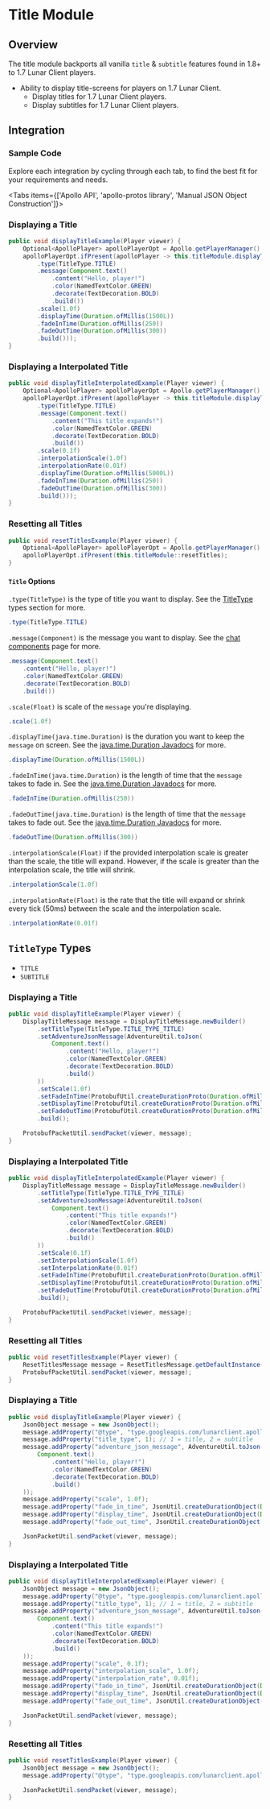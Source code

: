 
# Title Module

## Overview

The title module backports all vanilla `title` & `subtitle` features found in 1.8+ to 1.7 Lunar Client players.

- Ability to display title-screens for players on 1.7 Lunar Client.
  - Display titles for 1.7 Lunar Client players.
  - Display subtitles for 1.7 Lunar Client players.

## Integration

### Sample Code
Explore each integration by cycling through each tab, to find the best fit for your requirements and needs.

<Tabs items={['Apollo API', 'apollo-protos library', 'Manual JSON Object Construction']}>

<Tab>

### Displaying a Title

```java
public void displayTitleExample(Player viewer) {
    Optional<ApolloPlayer> apolloPlayerOpt = Apollo.getPlayerManager().getPlayer(viewer.getUniqueId());
    apolloPlayerOpt.ifPresent(apolloPlayer -> this.titleModule.displayTitle(apolloPlayer, Title.builder()
        .type(TitleType.TITLE)
        .message(Component.text()
            .content("Hello, player!")
            .color(NamedTextColor.GREEN)
            .decorate(TextDecoration.BOLD)
            .build())
        .scale(1.0f)
        .displayTime(Duration.ofMillis(1500L))
        .fadeInTime(Duration.ofMillis(250))
        .fadeOutTime(Duration.ofMillis(300))
        .build()));
}
```

### Displaying a Interpolated Title

```java
public void displayTitleInterpolatedExample(Player viewer) {
    Optional<ApolloPlayer> apolloPlayerOpt = Apollo.getPlayerManager().getPlayer(viewer.getUniqueId());
    apolloPlayerOpt.ifPresent(apolloPlayer -> this.titleModule.displayTitle(apolloPlayer, Title.builder()
        .type(TitleType.TITLE)
        .message(Component.text()
            .content("This title expands!")
            .color(NamedTextColor.GREEN)
            .decorate(TextDecoration.BOLD)
            .build())
        .scale(0.1f)
        .interpolationScale(1.0f)
        .interpolationRate(0.01f)
        .displayTime(Duration.ofMillis(5000L))
        .fadeInTime(Duration.ofMillis(250))
        .fadeOutTime(Duration.ofMillis(300))
        .build()));
}
```

### Resetting all Titles

```java
public void resetTitlesExample(Player viewer) {
    Optional<ApolloPlayer> apolloPlayerOpt = Apollo.getPlayerManager().getPlayer(viewer.getUniqueId());
    apolloPlayerOpt.ifPresent(this.titleModule::resetTitles);
}
```

#### `Title` Options

`.type(TitleType)` is the type of title you want to display. See the [TitleType](#titletype-types) types section for more.

```java
.type(TitleType.TITLE)
```

`.message(Component)` is the message you want to display. See the [chat components](https://docs.advntr.dev/text.html) page for more.

```java
.message(Component.text()
    .content("Hello, player!")
    .color(NamedTextColor.GREEN)
    .decorate(TextDecoration.BOLD)
    .build())
```

`.scale(Float)` is scale of the `message` you're displaying.

```java
.scale(1.0f)
```

`.displayTime(java.time.Duration)` is the duration you want to keep the `message` on screen. See the [java.time.Duration Javadocs](https://docs.oracle.com/javase/8/docs/api/java/time/Duration.html) for more.

```java
.displayTime(Duration.ofMillis(1500L))
```

`.fadeInTime(java.time.Duration)` is the length of time that the `message` takes to fade in. See the [java.time.Duration Javadocs](https://docs.oracle.com/javase/8/docs/api/java/time/Duration.html) for more.

```java
.fadeInTime(Duration.ofMillis(250))
```

`.fadeOutTime(java.time.Duration)` is the length of time that the `message` takes to fade out. See the [java.time.Duration Javadocs](https://docs.oracle.com/javase/8/docs/api/java/time/Duration.html) for more.

```java
.fadeOutTime(Duration.ofMillis(300))
```

`.interpolationScale(Float)` if the provided interpolation scale is greater than the scale, the title will expand. However, if the scale is greater than the interpolation scale, the title will shrink.

```java
.interpolationScale(1.0f)
```

`.interpolationRate(Float)` is the rate that the title will expand or shrink every tick (50ms) between the scale and the interpolation scale.

```java
.interpolationRate(0.01f)
```

## `TitleType` Types

* `TITLE`
* `SUBTITLE`

</Tab>

<Tab>

### Displaying a Title

```java
public void displayTitleExample(Player viewer) {
    DisplayTitleMessage message = DisplayTitleMessage.newBuilder()
        .setTitleType(TitleType.TITLE_TYPE_TITLE)
        .setAdventureJsonMessage(AdventureUtil.toJson(
            Component.text()
                .content("Hello, player!")
                .color(NamedTextColor.GREEN)
                .decorate(TextDecoration.BOLD)
                .build()
        ))
        .setScale(1.0f)
        .setFadeInTime(ProtobufUtil.createDurationProto(Duration.ofMillis(1500)))
        .setDisplayTime(ProtobufUtil.createDurationProto(Duration.ofMillis(250)))
        .setFadeOutTime(ProtobufUtil.createDurationProto(Duration.ofMillis(300)))
        .build();

    ProtobufPacketUtil.sendPacket(viewer, message);
}
```

### Displaying a Interpolated Title

```java
public void displayTitleInterpolatedExample(Player viewer) {
    DisplayTitleMessage message = DisplayTitleMessage.newBuilder()
        .setTitleType(TitleType.TITLE_TYPE_TITLE)
        .setAdventureJsonMessage(AdventureUtil.toJson(
            Component.text()
                .content("This title expands!")
                .color(NamedTextColor.GREEN)
                .decorate(TextDecoration.BOLD)
                .build()
        ))
        .setScale(0.1f)
        .setInterpolationScale(1.0f)
        .setInterpolationRate(0.01f)
        .setFadeInTime(ProtobufUtil.createDurationProto(Duration.ofMillis(5000)))
        .setDisplayTime(ProtobufUtil.createDurationProto(Duration.ofMillis(250)))
        .setFadeOutTime(ProtobufUtil.createDurationProto(Duration.ofMillis(300)))
        .build();

    ProtobufPacketUtil.sendPacket(viewer, message);
}
```

### Resetting all Titles

```java
public void resetTitlesExample(Player viewer) {
    ResetTitlesMessage message = ResetTitlesMessage.getDefaultInstance();
    ProtobufPacketUtil.sendPacket(viewer, message);
}
```

</Tab>

<Tab>

### Displaying a Title

```java
public void displayTitleExample(Player viewer) {
    JsonObject message = new JsonObject();
    message.addProperty("@type", "type.googleapis.com/lunarclient.apollo.title.v1.DisplayTitleMessage");
    message.addProperty("title_type", 1); // 1 = title, 2 = subtitle
    message.addProperty("adventure_json_message", AdventureUtil.toJson(
        Component.text()
            .content("Hello, player!")
            .color(NamedTextColor.GREEN)
            .decorate(TextDecoration.BOLD)
            .build()
    ));
    message.addProperty("scale", 1.0f);
    message.addProperty("fade_in_time", JsonUtil.createDurationObject(Duration.ofMillis(1500)));
    message.addProperty("display_time", JsonUtil.createDurationObject(Duration.ofMillis(250)));
    message.addProperty("fade_out_time", JsonUtil.createDurationObject(Duration.ofMillis(300)));

    JsonPacketUtil.sendPacket(viewer, message);
}
```

### Displaying a Interpolated Title

```java
public void displayTitleInterpolatedExample(Player viewer) {
    JsonObject message = new JsonObject();
    message.addProperty("@type", "type.googleapis.com/lunarclient.apollo.title.v1.DisplayTitleMessage");
    message.addProperty("title_type", 1); // 1 = title, 2 = subtitle
    message.addProperty("adventure_json_message", AdventureUtil.toJson(
        Component.text()
            .content("This title expands!")
            .color(NamedTextColor.GREEN)
            .decorate(TextDecoration.BOLD)
            .build()
    ));
    message.addProperty("scale", 0.1f);
    message.addProperty("interpolation_scale", 1.0f);
    message.addProperty("interpolation_rate", 0.01f);
    message.addProperty("fade_in_time", JsonUtil.createDurationObject(Duration.ofMillis(5000)));
    message.addProperty("display_time", JsonUtil.createDurationObject(Duration.ofMillis(250)));
    message.addProperty("fade_out_time", JsonUtil.createDurationObject(Duration.ofMillis(300)));

    JsonPacketUtil.sendPacket(viewer, message);
}
```

### Resetting all Titles

```java
public void resetTitlesExample(Player viewer) {
    JsonObject message = new JsonObject();
    message.addProperty("@type", "type.googleapis.com/lunarclient.apollo.title.v1.ResetTitlesMessage");

    JsonPacketUtil.sendPacket(viewer, message);
}
```

</Tab>

</Tabs>
